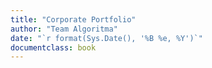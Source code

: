 ```yaml
--- 
title: "Corporate Portfolio"
author: "Team Algoritma"
date: "`r format(Sys.Date(), '%B %e, %Y')`"
documentclass: book
---
```


